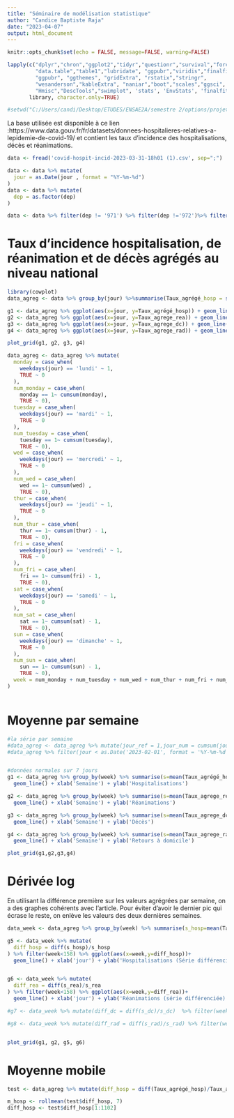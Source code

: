```yaml
---
title: "Séminaire de modélisation statistique"
author: "Candice Baptiste Raja"
date: "2023-04-07"
output: html_document
---
```


```r
knitr::opts_chunk$set(echo = FALSE, message=FALSE, warning=FALSE)
```


```r
lapply(c("dplyr","chron","ggplot2","tidyr","questionr","survival","forcats","tidyselect",
         "data.table","table1","lubridate", "ggpubr","viridis","finalfit","survminer",
         "ggpubr", "ggthemes", "gridExtra", "rstatix","stringr",
         "wesanderson","kableExtra", "naniar","boot","scales","ggsci", "stringr",
         "Hmisc","DescTools","swimplot", 'stats', 'EnvStats', 'finalfit', 'data.table'), 
       library, character.only=TRUE)

#setwd("C:/Users/candi/Desktop/ETUDES/ENSAE2A/semestre 2/options/projet stat")

```

La base utilisée est disponible à ce lien :https://www.data.gouv.fr/fr/datasets/donnees-hospitalieres-relatives-a-lepidemie-de-covid-19/
et contient les taux d'incidence des hospitalisations, décès et réanimations. 


```r
data <- fread('covid-hospit-incid-2023-03-31-18h01 (1).csv', sep=";")

data <- data %>% mutate(
  jour = as.Date(jour , format = "%Y-%m-%d")
)
data <- data %>% mutate(
  dep = as.factor(dep)
)

data <- data %>% filter(dep != '971') %>% filter(dep !='972')%>% filter(dep !='973')%>% filter(dep !='974')%>% filter(dep !='976')%>% filter(dep !='978') #pour supprimer les domtom

```

# Taux d'incidence hospitalisation, de réanimation et de décès agrégés au niveau national
```r
library(cowplot)
data_agreg <- data %>% group_by(jour) %>%summarise(Taux_agrégé_hosp = sum(incid_hosp), Taux_agrege_rea = sum(incid_rea), Taux_agrege_dc = sum(incid_dc), Taux_agrege_rad = sum(incid_rad))

g1 <- data_agreg %>% ggplot(aes(x=jour, y=Taux_agrégé_hosp)) + geom_line() + xlab('Date') + ylab("Hospitalisations")
g2 <- data_agreg %>% ggplot(aes(x=jour, y=Taux_agrege_rea)) + geom_line() + xlab('Date') + ylab("Réanimations")
g3 <- data_agreg %>% ggplot(aes(x=jour, y=Taux_agrege_dc)) + geom_line() + xlab('Date') + ylab("Décès")
g4 <- data_agreg %>% ggplot(aes(x=jour, y=Taux_agrege_rad)) + geom_line()+ xlab('Date') + ylab("Retours à domicile")

plot_grid(g1, g2, g3, g4)
```

```r
data_agreg <- data_agreg %>% mutate(
  monday = case_when(
    weekdays(jour) == 'lundi' ~ 1,
    TRUE ~ 0
  ),
  num_monday = case_when(
    monday == 1~ cumsum(monday),
    TRUE ~ 0),
  tuesday = case_when(
    weekdays(jour) == 'mardi' ~ 1,
    TRUE ~ 0
  ),
  num_tuesday = case_when(
    tuesday == 1~ cumsum(tuesday),
    TRUE ~ 0),
  wed = case_when(
    weekdays(jour) == 'mercredi' ~ 1,
    TRUE ~ 0
  ),
  num_wed = case_when(
    wed == 1~ cumsum(wed) ,
    TRUE ~ 0),
  thur = case_when(
    weekdays(jour) == 'jeudi' ~ 1,
    TRUE ~ 0
  ),
  num_thur = case_when(
    thur == 1~ cumsum(thur) - 1,
    TRUE ~ 0),
  fri = case_when(
    weekdays(jour) == 'vendredi' ~ 1,
    TRUE ~ 0
  ),
  num_fri = case_when(
    fri == 1~ cumsum(fri) - 1,
    TRUE ~ 0),
  sat = case_when(
    weekdays(jour) == 'samedi' ~ 1,
    TRUE ~ 0
  ),
  num_sat = case_when(
    sat == 1~ cumsum(sat) - 1,
    TRUE ~ 0),
  sun = case_when(
    weekdays(jour) == 'dimanche' ~ 1,
    TRUE ~ 0
  ),
  num_sun = case_when(
    sun == 1~ cumsum(sun) - 1,
    TRUE ~ 0),
  week = num_monday + num_tuesday + num_wed + num_thur + num_fri + num_sat + num_sun
)



``` 

# Moyenne par semaine

```r
#la série par semaine
#data_agreg <- data_agreg %>% mutate(jour_ref = 1,jour_num = cumsum(jour_ref))
#data_agreg %>% filter(jour < as.Date('2023-02-01', format = '%Y-%m-%d'))%>% group_by(year(jour), month(jour),week) %>% summarise(s = sum(diff_log_agreg), j = jour_num)%>%ggplot(aes(x=j,y=s)) +geom_line()+ geom_smooth(method = lm, formula = y ~ poly(x, 10))


#données normales sur 7 jours 
g1 <- data_agreg %>% group_by(week) %>% summarise(s=mean(Taux_agrégé_hosp))%>%ggplot(aes(x=week,y=s))+
  geom_line() + xlab('Semaine') + ylab('Hospitalisations')

g2 <- data_agreg %>% group_by(week) %>% summarise(s=mean(Taux_agrege_rea))%>%ggplot(aes(x=week,y=s))+
  geom_line() + xlab('Semaine') + ylab('Réanimations')

g3 <- data_agreg %>% group_by(week) %>% summarise(s=mean(Taux_agrege_dc))%>%ggplot(aes(x=week,y=s))+
  geom_line() + xlab('Semaine') + ylab('Décès')

g4 <- data_agreg %>% group_by(week) %>% summarise(s=mean(Taux_agrege_rad))%>%ggplot(aes(x=week,y=s))+
  geom_line() + xlab('Semaine') + ylab('Retours à domicile')

plot_grid(g1,g2,g3,g4)


``` 


# Dérivée log
En utilisant la différence première sur les valeurs agrégrées par semaine, on a des graphes cohérents avec l'article. 
Pour éviter d'avoir le dernier pic qui écrase le reste, on enlève les valeurs des deux dernières semaines.
```r
data_week <- data_agreg %>% group_by(week) %>% summarise(s_hosp=mean(Taux_agrégé_hosp), s_rea = mean(Taux_agrege_rea), s_dc = mean(Taux_agrege_dc), s_rad = sum(Taux_agrege_rad))

g5 <- data_week %>% mutate(
  diff_hosp = diff(s_hosp)/s_hosp
) %>% filter(week<158) %>% ggplot(aes(x=week,y=diff_hosp))+
  geom_line() + xlab('jour') + ylab('Hospitalisations (Série différenciée)')


g6 <- data_week %>% mutate(
  diff_rea = diff(s_rea)/s_rea
) %>% filter(week<158) %>% ggplot(aes(x=week,y=diff_rea))+
  geom_line() + xlab('jour') + ylab('Réanimations (série différenciée)')

#g7 <- data_week %>% mutate(diff_dc = diff(s_dc)/s_dc)  %>% filter(week<158)%>% ggplot(aes(x=week,y=diff_dc))+ geom_line() + xlab('jour') + ylab('Décès')

#g8 <- data_week %>% mutate(diff_rad = diff(s_rad)/s_rad) %>% filter(week<158) %>% ggplot(aes(x=week,y=diff_rad))+geom_line() + xlab('jour') + ylab('RAD')


plot_grid(g1, g2, g5, g6)
```

# Moyenne mobile 
```r
test <- data_agreg %>% mutate(diff_hosp = diff(Taux_agrégé_hosp)/Taux_agrégé_hosp, diff_rea = diff(Taux_agrege_rea)/Taux_agrege_rea, diff_dc = diff(Taux_agrege_dc)/Taux_agrege_dc, diff_rad = diff(Taux_agrege_rad)/Taux_agrege_rad) 

m_hosp <- rollmean(test$diff_hosp, 7)
diff_hosp <- test$diff_hosp[1:1102]

```





